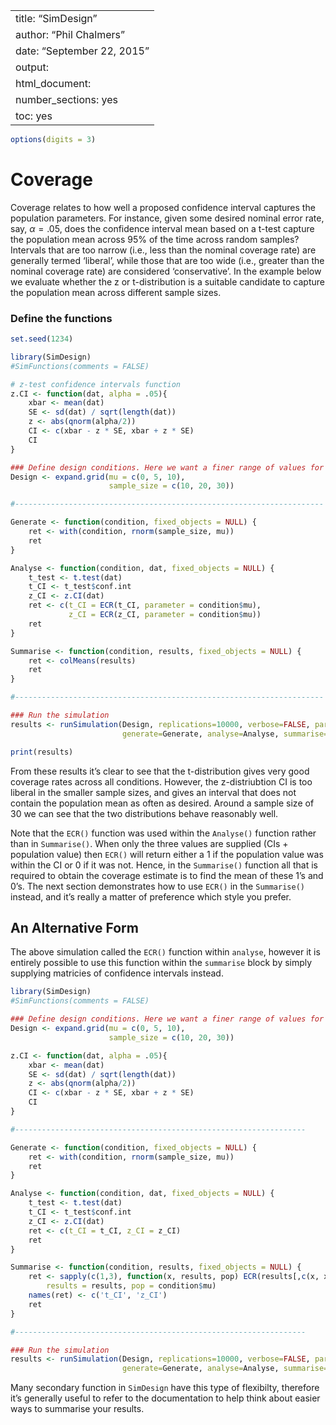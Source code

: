 %\VignetteIndexEntry{SimDesign}
%\VignetteEngine{knitr::knitr}
---
title: "SimDesign"
author: "Phil Chalmers"
date: "September 22, 2015"
output:
  html_document:
    number_sections: yes
    toc: yes
---

```r
options(digits = 3)
```

# Coverage

Coverage relates to how well a proposed confidence interval captures the population parameters. For instance, given some desired nominal error rate, say, $\alpha = .05$, does the confidence interval mean based on a t-test capture the population mean across 95% of the time across random samples? Intervals that are too narrow (i.e., less than the nominal coverage rate) are generally termed 'liberal', while those that are too wide (i.e., greater than the nominal coverage rate) are considered 'conservative'. In the example below we evaluate whether the z or t-distribution is a suitable candidate to capture the population mean across different sample sizes. 

### Define the functions

```r
set.seed(1234)
```

```r
library(SimDesign)
#SimFunctions(comments = FALSE)

# z-test confidence intervals function
z.CI <- function(dat, alpha = .05){
    xbar <- mean(dat)
    SE <- sd(dat) / sqrt(length(dat))
    z <- abs(qnorm(alpha/2))
    CI <- c(xbar - z * SE, xbar + z * SE)
    CI
}

### Define design conditions. Here we want a finer range of values for plotting
Design <- expand.grid(mu = c(0, 5, 10), 
                      sample_size = c(10, 20, 30))

#---------------------------------------------------------------------

Generate <- function(condition, fixed_objects = NULL) {
    ret <- with(condition, rnorm(sample_size, mu))
    ret
}

Analyse <- function(condition, dat, fixed_objects = NULL) {
    t_test <- t.test(dat)
    t_CI <- t_test$conf.int
    z_CI <- z.CI(dat)
    ret <- c(t_CI = ECR(t_CI, parameter = condition$mu), 
             z_CI = ECR(z_CI, parameter = condition$mu)) 
    ret
}

Summarise <- function(condition, results, fixed_objects = NULL) {
    ret <- colMeans(results)
    ret
}

#---------------------------------------------------------------------

### Run the simulation
results <- runSimulation(Design, replications=10000, verbose=FALSE, parallel = TRUE,
                         generate=Generate, analyse=Analyse, summarise=Summarise, edit='none')
```

```r
print(results)
```

From these results it's clear to see that the t-distribution gives very good coverage rates across all conditions. However, the z-distriubtion CI is too liberal in the smaller sample sizes, and gives an interval that does not contain the population mean as often as desired. Around a sample size of 30 we can see that the two distributions behave reasonably well.

Note that the `ECR()` function was used within the `Analyse()` function rather than in `Summarise()`. When
only the three values are supplied (CIs + population value) then `ECR()` will return either a 1 if the population value was within the CI or 0 if it was not. Hence, in the `Summarise()` function all that is required to obtain the coverage estimate is to find the mean of these 1's and 0's. The next section demonstrates how to use `ECR()` in the `Summarise()` instead, and it's really a matter of preference which style you prefer.

## An Alternative Form

The above simulation called the `ECR()` function within `analyse`, however it is entirely possible to use this function within the `summarise` block by simply supplying matricies of confidence intervals instead.

```r
library(SimDesign)
#SimFunctions(comments = FALSE)

### Define design conditions. Here we want a finer range of values for plotting
Design <- expand.grid(mu = c(0, 5, 10), 
                      sample_size = c(10, 20, 30))

z.CI <- function(dat, alpha = .05){
	xbar <- mean(dat)
	SE <- sd(dat) / sqrt(length(dat))
	z <- abs(qnorm(alpha/2))
	CI <- c(xbar - z * SE, xbar + z * SE)
	CI
} 

#-----------------------------------------------------------------

Generate <- function(condition, fixed_objects = NULL) {
    ret <- with(condition, rnorm(sample_size, mu))
    ret
}

Analyse <- function(condition, dat, fixed_objects = NULL) {
    t_test <- t.test(dat)
    t_CI <- t_test$conf.int
    z_CI <- z.CI(dat)
    ret <- c(t_CI = t_CI, z_CI = z_CI) 
    ret
}

Summarise <- function(condition, results, fixed_objects = NULL) {
    ret <- sapply(c(1,3), function(x, results, pop) ECR(results[,c(x, x+1L)], parameter = pop), 
        results = results, pop = condition$mu)
    names(ret) <- c('t_CI', 'z_CI')
    ret
}

#-----------------------------------------------------------------

### Run the simulation
results <- runSimulation(Design, replications=10000, verbose=FALSE, parallel = FALSE,
                         generate=Generate, analyse=Analyse, summarise=Summarise, edit='none')
```


Many secondary function in `SimDesign` have this type of flexibilty, therefore it's generally useful to refer to the documentation to help think about easier ways to summarise your results.
